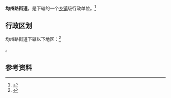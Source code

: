 {{中国乡级行政区|42/03/81/001/000}}

'''均州路街道'''，是{{PRC admin/fullname|42/03/81/001/000|3}}下辖的一个[[乡镇|乡镇]]级行政单位。<ref>{{PRC admin/ref sgc|{{PRC admin/parent|42/03/81/001/000}}}}</ref>

== 行政区划 ==

均州路街道下辖以下地区：<ref>{{PRC admin/ref sgc|42/03/81/001/000}}</ref>

{{PRC admin/children|42/03/81/001/000}}。

== 参考资料 ==

{{reflist}}

{{PRC admin/navcat|42/03/81/001/000}}
{{湖北行政区划小作品}}